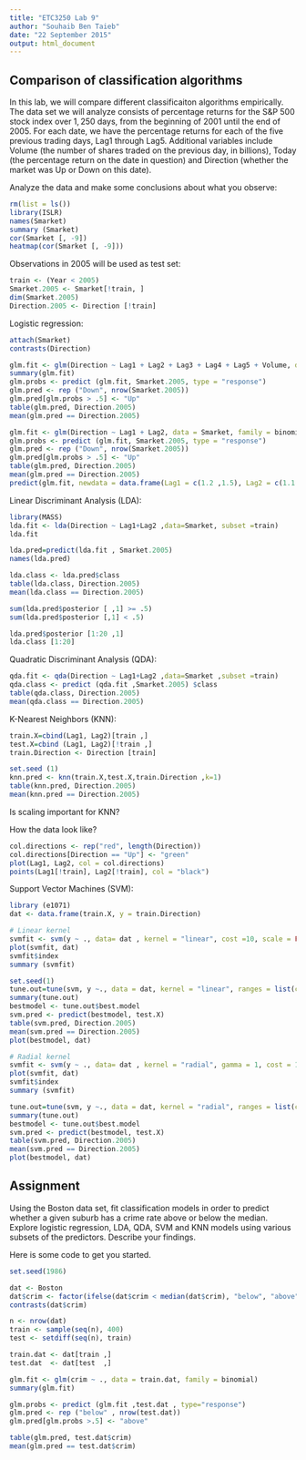 ```yaml
---
title: "ETC3250 Lab 9"
author: "Souhaib Ben Taieb"
date: "22 September 2015"
output: html_document
---
```


## Comparison of classification algorithms

In this lab, we will compare different classificaiton algorithms empirically. The data set we will analyze consists of percentage returns for the S\&P 500 stock index over $1,250$ days, from the beginning of 2001 until the end of 2005. For each date, we have the percentage returns for each of the five previous trading days, Lag1 through Lag5. Additional variables include Volume (the number of shares traded on the previous day, in billions), Today (the percentage return on the date in question) and Direction (whether the market was Up or Down on this date).


Analyze the data and make some conclusions about what you observe:
```r
rm(list = ls())
library(ISLR)
names(Smarket)
summary (Smarket)
cor(Smarket [, -9])
heatmap(cor(Smarket [, -9]))
```

Observations in 2005 will be used as test set:
```r
train <- (Year < 2005)
Smarket.2005 <- Smarket[!train, ]
dim(Smarket.2005)
Direction.2005 <- Direction [!train]
```

Logistic regression:
```r
attach(Smarket)
contrasts(Direction)

glm.fit <- glm(Direction ~ Lag1 + Lag2 + Lag3 + Lag4 + Lag5 + Volume, data = Smarket, family = binomial, subset = train)
summary(glm.fit)
glm.probs <- predict (glm.fit, Smarket.2005, type = "response")
glm.pred <- rep ("Down", nrow(Smarket.2005))
glm.pred[glm.probs > .5] <- "Up"
table(glm.pred, Direction.2005)
mean(glm.pred == Direction.2005)

glm.fit <- glm(Direction ~ Lag1 + Lag2, data = Smarket, family = binomial, subset = train)
glm.probs <- predict (glm.fit, Smarket.2005, type = "response")
glm.pred <- rep ("Down", nrow(Smarket.2005))
glm.pred[glm.probs > .5] <- "Up"
table(glm.pred, Direction.2005)
mean(glm.pred == Direction.2005)
predict(glm.fit, newdata = data.frame(Lag1 = c(1.2 ,1.5), Lag2 = c(1.1 , -0.8) ), type = "response")

```

Linear Discriminant Analysis (LDA):
```r
library(MASS)
lda.fit <- lda(Direction ~ Lag1+Lag2 ,data=Smarket, subset =train)
lda.fit

lda.pred=predict(lda.fit , Smarket.2005)
names(lda.pred)

lda.class <- lda.pred$class
table(lda.class, Direction.2005)
mean(lda.class == Direction.2005)

sum(lda.pred$posterior [ ,1] >= .5)
sum(lda.pred$posterior [,1] < .5)

lda.pred$posterior [1:20 ,1]
lda.class [1:20]


```

Quadratic Discriminant Analysis (QDA):
```r

qda.fit <- qda(Direction ~ Lag1+Lag2 ,data=Smarket ,subset =train)
qda.class <- predict (qda.fit ,Smarket.2005) $class
table(qda.class, Direction.2005)
mean(qda.class == Direction.2005)
```

K-Nearest Neighbors (KNN):
```r
train.X=cbind(Lag1, Lag2)[train ,]
test.X=cbind (Lag1, Lag2)[!train ,]
train.Direction <- Direction [train]

set.seed (1)
knn.pred <- knn(train.X,test.X,train.Direction ,k=1)
table(knn.pred, Direction.2005)
mean(knn.pred == Direction.2005)
```
Is scaling important for KNN?

How the data look like?
```r
col.directions <- rep("red", length(Direction))
col.directions[Direction == "Up"] <- "green"
plot(Lag1, Lag2, col = col.directions)
points(Lag1[!train], Lag2[!train], col = "black")
```

Support Vector Machines (SVM):
```r
library (e1071)
dat <- data.frame(train.X, y = train.Direction)

# Linear kernel
svmfit <- svm(y ~ ., data= dat , kernel = "linear", cost =10, scale = FALSE)
plot(svmfit, dat)
svmfit$index
summary (svmfit)

set.seed(1)
tune.out=tune(svm, y ~., data = dat, kernel = "linear", ranges = list(cost=c(0.001 , 0.01, 0.1, 1,5,10,100)) )
summary(tune.out)
bestmodel <- tune.out$best.model
svm.pred <- predict(bestmodel, test.X)
table(svm.pred, Direction.2005)
mean(svm.pred == Direction.2005)
plot(bestmodel, dat)

# Radial kernel
svmfit <- svm(y ~ ., data= dat , kernel = "radial", gamma = 1, cost = 1)
plot(svmfit, dat)
svmfit$index
summary (svmfit)

tune.out=tune(svm, y ~., data = dat, kernel = "radial", ranges = list(cost=c(0.1 ,1 ,10, 1000), gamma=c(0.5, 1, 4)) )
summary(tune.out)
bestmodel <- tune.out$best.model
svm.pred <- predict(bestmodel, test.X)
table(svm.pred, Direction.2005)
mean(svm.pred == Direction.2005)
plot(bestmodel, dat)
```

## Assignment

Using the Boston data set, fit classification models in order to predict whether a given suburb has a crime rate above or below the median.
Explore logistic regression, LDA, QDA, SVM and KNN models using various subsets of the predictors. Describe your findings. 

Here is some code to get you started.

```r
set.seed(1986)

dat <- Boston
dat$crim <- factor(ifelse(dat$crim < median(dat$crim), "below", "above"), levels = c("below", "above"))
contrasts(dat$crim)

n <- nrow(dat)
train <- sample(seq(n), 400)
test <- setdiff(seq(n), train)

train.dat <- dat[train ,]
test.dat  <- dat[test  ,]

glm.fit <- glm(crim ~ ., data = train.dat, family = binomial)
summary(glm.fit)

glm.probs <- predict (glm.fit ,test.dat , type="response")
glm.pred <- rep ("below" , nrow(test.dat))
glm.pred[glm.probs >.5] <- "above"

table(glm.pred, test.dat$crim)
mean(glm.pred == test.dat$crim)
```

